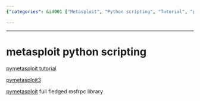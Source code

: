 ```yaml
---
{"categories": &id001 ["Metasploit", "Python scripting", "Tutorial", "pymetasploit3", "pymetasploit", "MSFRPC library"], "category": "Metasploit Python scripting", "date": "2023-12-22 23:52:59", "description": "This blog post delves into Metasploit Python scripting, providing a tutorial for those interested. It also highlights two projects related to this subject: pymetasploit3 and pymetasploit. The latter is described as a comprehensive MSFRPC library.", "tags": *id001, "title": "Mastering Metasploit Python Scripting: Tutorial and Projects"}

---
```


------

# metasploit python scripting

[pymetasploit tutorial](https://infosecaddicts.com/python-and-metasploit/)

[pymetasploit3](https://pypi.org/project/pymetasploit3/)

[pymetasploit](https://github.com/allfro/pymetasploit) full fledged msfrpc library

